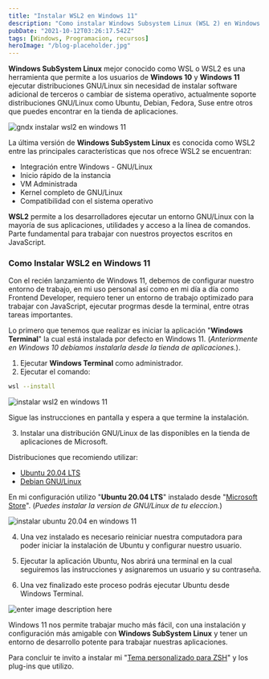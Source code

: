 ```yaml
---
title: "Instalar WSL2 en Windows 11"
description: "Como instalar Windows Subsystem Linux (WSL 2) en Windows 11"
pubDate: "2021-10-12T03:26:17.542Z"
tags: [Windows, Programacion, recursos]
heroImage: "/blog-placeholder.jpg"
---
```


**Windows SubSystem Linux** mejor conocido como WSL o WSL2 es una herramienta que permite a los usuarios de **Windows 10** y **Windows 11** ejecutar distribuciones GNU/Linux sin necesidad de instalar software adicional de terceros o cambiar de sistema operativo, actualmente soporte distribuciones GNU/Linux como Ubuntu, Debian, Fedora, Suse entre otros que puedes encontrar en la tienda de aplicaciones.

![gndx instalar wsl2 en windows 11](https://arepa.s3.amazonaws.com/instalar-wsl2-windows-11.png)

La última versión de **Windows SubSystem Linux** es conocida como WSL2 entre las principales características que nos ofrece WSL2 se encuentran:

- Integración entre Windows - GNU/Linux
- Inicio rápido de la instancia
- VM Administrada
- Kernel completo de GNU/Linux
- Compatibilidad con el sistema operativo

**WSL2** permite a los desarrolladores ejecutar un entorno GNU/Linux con la mayoría de sus aplicaciones, utilidades y acceso a la línea de comandos. Parte fundamental para trabajar con nuestros proyectos escritos en JavaScript.

### Como Instalar WSL2 en Windows 11

Con el recién lanzamiento de Windows 11, debemos de configurar nuestro entorno de trabajo, en mi uso personal así como en mi día a día como Frontend Developer, requiero tener un entorno de trabajo optimizado para trabajar con JavaScript, ejecutar progrmas desde la terminal, entre otras tareas importantes.

Lo primero que tenemos que realizar es iniciar la aplicación "**Windows Terminal**" la cual está instalada por defecto en Windows 11. (_Anteriormente en Windows 10 debíamos instalarla desde la tienda de aplicaciones._).

1. Ejecutar **Windows Terminal** como administrador.
2. Ejecutar el comando:

```bash
wsl --install
```

![instalar wsl2 en windows 11](https://arepa.s3.amazonaws.com/windows-terminal-gndx-instalar-wsl2.png)

Sigue las instrucciones en pantalla y espera a que termine la instalación.

3. Instalar una distribución GNU/Linux de las disponibles en la tienda de aplicaciones de Microsoft.

Distribuciones que recomiendo utilizar:

- [Ubuntu 20.04 LTS](https://www.microsoft.com/store/apps/9N9TNGVNDL3Q)
- [Debian GNU/Linux](https://www.microsoft.com/store/apps/9MSVKQC78PK6)

En mi configuración utilizo "**Ubuntu 20.04 LTS**" instalado desde "[Microsoft Store](https://www.microsoft.com/es-co/store/apps/windows)". (_Puedes instalar la version de GNU/Linux de tu eleccion._)

![instalar ubuntu 20.04 en windows 11](https://arepa.s3.amazonaws.com/instalar-ubuntu-windows-11.png)

4. Una vez instalado es necesario reiniciar nuestra computadora para poder iniciar la instalación de Ubuntu y configurar nuestro usuario.

5. Ejecutar la aplicación Ubuntu, Nos abrirá una terminal en la cual seguiremos las instrucciones y asignaremos un usuario y su contraseña.

6. Una vez finalizado este proceso podrás ejecutar Ubuntu desde Windows Terminal.

![enter image description here](https://arepa.s3.amazonaws.com/windows-terminal-ubuntu-windows-11.png)

Windows 11 nos permite trabajar mucho más fácil, con una instalación y configuración más amigable con **Windows SubSystem Linux** y tener un entorno de desarrollo potente para trabajar nuestras aplicaciones.

Para concluir te invito a instalar mi "[Tema personalizado para ZSH](https://gndx.dev/blog/tema-oh-my-zsh-gndx)" y los plug-ins que utilizo.
